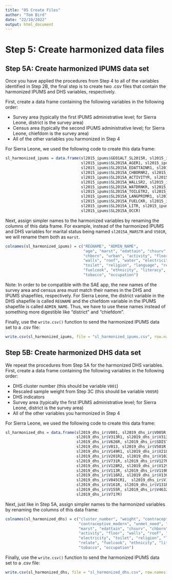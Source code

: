 ```yaml
---
title: "05 Create Files"
author: "Tom Bird"
date: "22/10/2022"
output: html_document
---
```



# Step 5: Create harmonized data files

## Step 5A: Create harmonized IPUMS data set

Once you have applied the procedures from Step 4 to all of the variables identified in Step 2B, the final step is to create two .csv files that contain the harmonized IPUMS and DHS variables, respectively.

First, create a data frame containing the following variables in the following order:

- Survey area (typically the first IPUMS administrative level; for Sierra Leone, district is the survey area)
- Census area (typically the second IPUMS administrative level; for Sierra Leone, chiefdom is the survey area)
- All of the other variables you harmonized in Step 4

For Sierra Leone, we used the following code to create this data frame:
```r
sl_harmonized_ipums = data.frame(sl2015_ipums$GEO1ALT_SL2015R, sl2015_ipums$GEO2ALT_SL2015R,
                                 sl2015_ipums$SL2015A_AGER1, sl2015_ipums$SL2015A_MARSTR,
                                 sl2015_ipums$SL2015A_EDATTAINR1, sl2015_ipums$SL2015A_CHSURVR2,
                                 sl2015_ipums$SL2015A_CHBORNR2, sl2015_ipums$SL2015A_URBAN17R,
                                 sl2015_ipums$SL2015A_ACTIVITYR, sl2015_ipums$SL2015A_FLOORR,
                                 sl2015_ipums$SL2015A_WALLSR2, sl2015_ipums$SL2015A_ROOFR,
                                 sl2015_ipums$SL2015A_WATDRNKR, sl2015_ipums$SL2015A_LIGHTR,
                                 sl2015_ipums$SL2015A_TOILETR2, sl2015_ipums$SL2015A_RELIGR,
                                 sl2015_ipums$SL2015A_LANGPRIMR1, sl2015_ipums$SL2015A_RELATER,
                                 sl2015_ipums$SL2015A_FUELCKR, sl2015_ipums$SL2015A_ETHNICR,
                                 sl2015_ipums$SL2015A_LITR, sl2015_ipums$SL2015A_SMOKER,
                                 sl2015_ipums$SL2015A_OCCR)
```

Next, assign simpler names to the harmonized variables by renaming the columns of this data frame. For example, instead of the harmonized IPUMS and DHS variables for marital status being named `sl2015A_MARSTR` and `V501R`, we will rename them both as `marst`.
```r
colnames(sl_harmonized_ipums) = c("REGNAME", "ADMIN_NAME",
                                  "age", "marst", "edattain", "chsurv",
                                  "chborn", "urban", "activity", "floor",
                                  "walls", "roof", "water", "electricity",
                                  "toilet", "religion", "language", "relate",
                                  "fuelcook", "ethnicity", "literacy",
                                  "tobacco", "occupation")
```

Note: In order to be compatible with the SAE app, the new names of the survey area and census area must match their names in the DHS and IPUMS shapefiles, respectively. For Sierra Leone, the district variable in the DHS shapefile is called `REGNAME` and the chiefdom variable in the IPUMS shapefile is called `ADMIN_NAME`. Thus, we have to use these names instead of something more digestible like "district" and "chiefdom".

Finally, use the `write.csv()` function to send the harmonized IPUMS data set to a .csv file:
```r
write.csv(sl_harmonized_ipums, file = "sl_harmonized_ipums.csv", row.names = FALSE)
```



## Step 5B: Create harmonized DHS data set

We repeat the procedures from Step 5A for the harmonized DHS variables. First, create a data frame containing the following variables in the following order:

- DHS cluster number (this should be variable `V001`)
- Rescaled sample weight from Step 3C (this should be variable `V005R`)
- DHS indicators
- Survey area (typically the first IPUMS administrative level; for Sierra Leone, district is the survey area)
- All of the other variables you harmonized in Step 4

For Sierra Leone, we used the following code to create this data frame:
```r
sl_harmonized_dhs = data.frame(sl2019_dhs_ir$V001, sl2019_dhs_ir$V005R,
                               sl2019_dhs_ir$V313R1, sl2019_dhs_ir$V313R2,
                               sl2019_dhs_ir$V626R, sl2019_dhs_ir$SDISTR,
                               sl2019_dhs_ir$V013, sl2019_dhs_ir$V501R,
                               sl2019_dhs_ir$V149R1, sl2019_dhs_ir$V218R2,
                               sl2019_dhs_ir$V201R2, sl2019_dhs_ir$V102R,
                               sl2019_dhs_ir$V731R, sl2019_dhs_ir$V127R,
                               sl2019_dhs_ir$V128R2, sl2019_dhs_ir$V129R,
                               sl2019_dhs_ir$V113R, sl2019_dhs_ir$V119R,
                               sl2019_dhs_ir$V116R2, sl2019_dhs_ir$V130R,
                               sl2019_dhs_ir$V045CR1,  sl2019_dhs_ir$V150R,
                               sl2019_dhs_ir$V161R, sl2019_dhs_ir$V131R,
                               sl2019_dhs_ir$V155R, sl2019_dhs_ir$V463ZR,
                               sl2019_dhs_ir$V717R)
```

Next, just like in Step 5A, assign simpler names to the harmonized variables by renaming the columns of this data frame:
```r
colnames(sl_harmonized_dhs) = c("cluster_number", "weight", "contraceptive_any",
                                "contraceptive_modern", "unmet_need", "REGNAME", "age", 
                                "marst", "edattain", "chsurv", "chborn", "urban",
                                "activity", "floor", "walls", "roof", "water",
                                "electricity", "toilet", "religion", "language",
                                "relate", "fuelcook", "ethnicity", "literacy",
                                "tobacco", "occupation")
```

Finally, use the `write.csv()` function to send the harmonized IPUMS data set to a .csv file:
```r
write.csv(sl_harmonized_dhs, file = "sl_harmonized_dhs.csv", row.names = FALSE)
```



